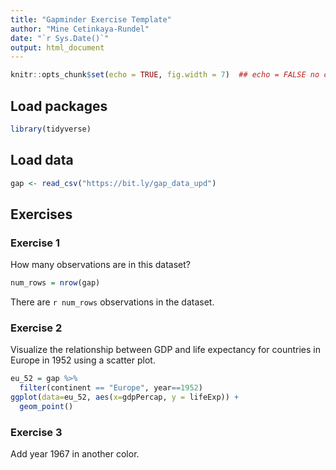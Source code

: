 ```yaml
---
title: "Gapminder Exercise Template"
author: "Mine Cetinkaya-Rundel"
date: "`r Sys.Date()`"
output: html_document
---
```


```r
knitr::opts_chunk$set(echo = TRUE, fig.width = 7)  ## echo = FALSE no code shown
```


## Load packages

```r
library(tidyverse)
```


## Load data

```r
gap <- read_csv("https://bit.ly/gap_data_upd")
```

## Exercises

### Exercise 1

How many observations are in this dataset?

```r
num_rows = nrow(gap)
```

There are `r num_rows` observations in the dataset.

### Exercise 2

Visualize the relationship between GDP and life expectancy for 
countries in Europe in 1952 using a scatter plot.

```r
eu_52 = gap %>%
  filter(continent == "Europe", year==1952)
ggplot(data=eu_52, aes(x=gdpPercap, y = lifeExp)) +
  geom_point()
```

### Exercise 3

Add year 1967 in another color.

```r
```

